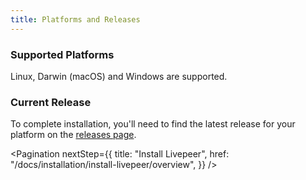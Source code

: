 ```yaml
---
title: Platforms and Releases
---
```


### Supported Platforms

Linux, Darwin (macOS) and Windows are supported.

### Current Release

To complete installation, you'll need to find the latest release for your
platform on the
[releases page](https://github.com/livepeer/go-livepeer/releases).

<Pagination
  nextStep={{
    title: "Install Livepeer",
    href: "/docs/installation/install-livepeer/overview",
  }}
/>
